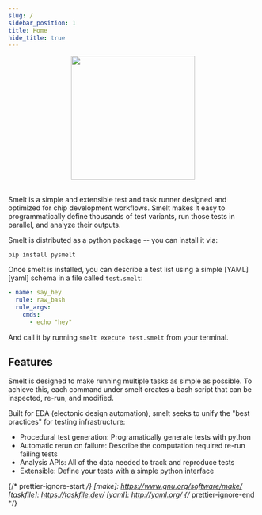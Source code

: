 ```yaml
---
slug: /
sidebar_position: 1
title: Home
hide_title: true
---
```


<div align="center">
  <img id="logo" src="/smelt/img/logo.svg" height="250px" width="250px" />
</div>
<br />

Smelt is a simple and extensible test and task runner designed and optimized for chip development workflows.
Smelt makes it easy to programmatically define thousands of test variants, run those tests in parallel, and analyze their outputs.

Smelt is distributed as a python package -- you can install it via:

`pip install pysmelt`

Once smelt is installed, you can describe a test list using a simple [YAML][yaml] schema in a file called `test.smelt`:

```yaml title="test.smelt"
- name: say_hey
  rule: raw_bash
  rule_args:
    cmds:
      - echo "hey"
```

And call it by running `smelt execute test.smelt` from your terminal.

## Features

Smelt is designed to make running multiple tasks as simple as possible. To achieve this, each command under smelt creates a bash script that can be inspected, re-run, and modified.

Built for EDA (electonic design automation), smelt seeks to unify the "best practices" for testing infrastructure:

- Procedural test generation: Programatically generate tests with python
- Automatic rerun on failure: Describe the computation required re-run failing tests
- Analysis APIs: All of the data needed to track and reproduce tests
- Extensible: Define your tests with a simple python interface

{/* prettier-ignore-start */}
[make]: https://www.gnu.org/software/make/
[taskfile]: https://taskfile.dev/
[yaml]: http://yaml.org/
{/* prettier-ignore-end */}
